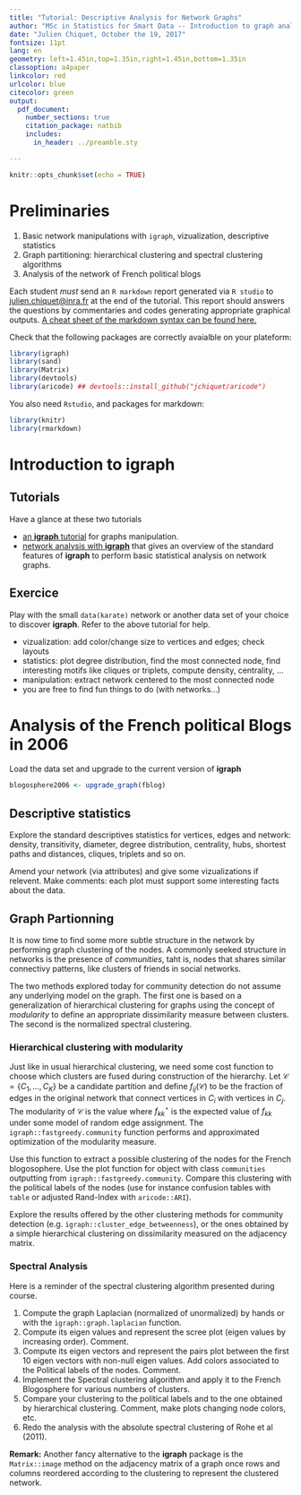 ```yaml
---
title: "Tutorial: Descriptive Analysis for Network Graphs"
author: "MSc in Statistics for Smart Data -- Introduction to graph analysis and modeling"
date: "Julien Chiquet, October the 19, 2017"
fontsize: 11pt
lang: en
geometry: left=1.45in,top=1.35in,right=1.45in,bottom=1.35in
classoption: a4paper
linkcolor: red
urlcolor: blue
citecolor: green
output:
  pdf_document:
    number_sections: true
    citation_package: natbib
    includes:
      in_header: ../preamble.sty

---
```


```r
knitr::opts_chunk$set(echo = TRUE)
```

# Preliminaries {-}

\textsf{Goals.}

1. Basic network manipulations with `igraph`, vizualization, descriptive statistics
2. Graph partitioning: hierarchical clustering and spectral clustering algorithms
3. Analysis of the network of French political blogs

\textsf{Instructions.} Each student _must_ send an `R markdown` report generated via `R studio` to <julien.chiquet@inra.fr> at the end of the tutorial. This report should answers the questions by commentaries and codes generating appropriate graphical outputs. [A cheat sheet of the  markdown syntax can be found here.](https://github.com/adam-p/markdown-here/wiki/Markdown-Cheatsheet)

\textsf{Required packages.} Check that the following packages are correctly avaialble on your plateform:
```r
library(igraph)
library(sand)
library(Matrix)
library(devtools)
library(aricode) ## devtools::install_github("jchiquet/aricode")
```

You also need `Rstudio`, \LaTeX and packages for markdown: 

```r
library(knitr)
library(rmarkdown)
```

# Introduction to **igraph**

## Tutorials 

Have a glance at these two tutorials

- [an **igraph** tutorial](https://rstudio-pubs-static.s3.amazonaws.com/74248_3bd99f966ed94a91b36d39d8f21e3dc3.html) for graphs manipulation.
-  [network analysis with **igraph**](http://kateto.net/networks-r-igraph) that gives an overview of the standard features of **igraph** to perform basic statistical analysis on network graphs.

## Exercice 

Play with the small `data(karate)` network or another data set of your choice to discover **igraph**. Refer to the above tutorial for help. 

- vizualization: add color/change size to vertices and edges; check layouts
- statistics: plot degree distribution, find the most connected node, find interesting motifs like cliques or triplets, compute density, centrality, ...
- manipulation: extract network centered to the most connected node
- you are free to find fun things to do (with networks...)

# Analysis of the French political Blogs in 2006

Load the data set and upgrade to the current version of **igraph** 
```r
blogosphere2006 <- upgrade_graph(fblog)
```

## Descriptive statistics

Explore the standard descriptives statistics for vertices, edges and network: density, transitivity, diameter, degree distribution, centrality, hubs, shortest paths and distances, cliques, triplets and so on.

Amend your network (via attributes) and give some vizualizations if relevent. Make comments: each plot must support some interesting facts about the data.

## Graph Partionning

It is now time to find some more subtle structure in the network by performing graph clustering of the nodes. A commonly seeked structure in networks is the presence of _communities_, taht is, nodes that shares similar connectivy patterns, like clusters of friends in social networks.

The two methods explored today for community detection do not assume any underlying model on the graph. The first one is based on a generalization of hierarchical clustering for graphs using the concept of
_modularity_ to define an appropriate dissimilarity measure between clusters. The second is the normalized spectral clustering.

### Hierarchical clustering with modularity

Just like in usual hierarchical clustering, we need some cost function to choose which clusters are fused during construction of the hierarchy. Let $\mathcal{C} = \{C_1,\dots,C_K\}$ be a candidate partition and define $f_{ij}(\mathcal{C})$ to be the fraction of edges in the original network that connect vertices in $C_i$ with vertices in $C_j$. The modularity of $\mathcal{C}$ is the value
\begin{equation*}
  \mathrm{modularity}(\mathcal{C}) = \sum_{k=1}^K \left(f_{kk}(\mathcal{C}) - f_{kk}^\star\right)^2
\end{equation*}
where $f_{kk}^\star$  is the expected value of $f_{kk}$ under some model of random edge assignment. The `igraph::fastgreedy.community` function performs and approximated optimization of the modularity measure.

Use this function to extract a possible clustering of the nodes for the French blogosophere. Use the plot function for object with class `communities` outputting from `igraph::fastgreedy.community`. Compare this clustering with the political labels of the nodes (use for instance confusion tables with `table` or adjusted Rand-Index with `aricode::ARI`).

Explore the results offered by the other clustering methods for community detection (e.g. `igraph::cluster_edge_betweenness`), or the ones obtained by a simple hierarchical clustering on dissimilarity measured on the adjacency matrix.

### Spectral Analysis

Here is a reminder of the spectral clustering algorithm presented during course.

\begin{algorithm}[H]
  \KwIn{Adjacency matrix and number of classes $Q$}
  \BlankLine\BlankLine
  \DontPrintSemicolon
  
  Compute the normalized graph Laplacian $\mathbf{L}$\;
  Compute the eigen vectors of $\mathbf{L}$ associated with the $Q$ smallest eigenvalues\;
  Define $\mathbf{U}$,  the $p\times Q$ matrix  that encompasses these $Q$ vectors \;
  Define $\tilde{\mathbf{U}}$, the row-wise normalized version of $\mathbf{U}$: $ \tilde{u}_{ij} = \frac{u_{ij}}{\| \mathbf{U}_i\|_2}$\;
  Apply k-means to $(\tilde{\mathbf{U}}_i)_{i=1,\dots,p}$

  \BlankLine\BlankLine
  \KwOut{vector of classes $\mathbf{C}\in \mathcal{Q}^p$, such as  $C_i = q$ if $i\in q$}

  \caption{Spectral Clustering by Ng, Jordan and Weiss (2002)}
\end{algorithm}

1. Compute the graph Laplacian (normalized of unormalized) by hands or with the `igraph::graph.laplacian` function.
2. Compute its eigen values and represent the scree plot (eigen values by increasing order). Comment.
3. Compute its eigen vectors and represent the pairs plot between the first 10 eigen vectors with non-null eigen values. Add colors associated to the Political labels of the nodes.  Comment.
4. Implement the Spectral clustering algorithm and apply it to the French Blogosphere for various numbers of clusters. 
5. Compare your clustering to the political labels and to the one obtained by hierarchical clustering. Comment, make plots changing node colors, etc.
6. Redo the analysis with the absolute spectral clustering of Rohe et al (2011).

**Remark:** Another fancy alternative to the **igraph** package is the `Matrix::image` method on the adjacency matrix of a graph once rows and columns reordered according to the clustering to represent the clustered network.
